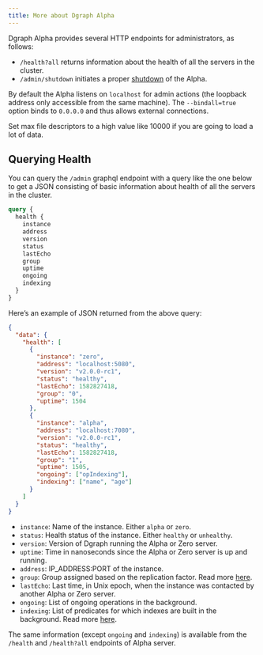```yaml
---
title: More about Dgraph Alpha
---
```



<DgraphWIP />

Dgraph Alpha provides several HTTP endpoints for administrators, as follows:

- `/health?all` returns information about the health of all the servers in the
  cluster.
- `/admin/shutdown` initiates a proper
  [shutdown](./overview#shutting-down-database) of the Alpha.

By default the Alpha listens on `localhost` for admin actions (the loopback
address only accessible from the same machine). The `--bindall=true` option
binds to `0.0.0.0` and thus allows external connections.

<Tip>
  Set max file descriptors to a high value like 10000 if you are going to load a
  lot of data.
</Tip>

## Querying Health

You can query the `/admin` graphql endpoint with a query like the one below to
get a JSON consisting of basic information about health of all the servers in
the cluster.

```graphql
query {
  health {
    instance
    address
    version
    status
    lastEcho
    group
    uptime
    ongoing
    indexing
  }
}
```

Here’s an example of JSON returned from the above query:

```json
{
  "data": {
    "health": [
      {
        "instance": "zero",
        "address": "localhost:5080",
        "version": "v2.0.0-rc1",
        "status": "healthy",
        "lastEcho": 1582827418,
        "group": "0",
        "uptime": 1504
      },
      {
        "instance": "alpha",
        "address": "localhost:7080",
        "version": "v2.0.0-rc1",
        "status": "healthy",
        "lastEcho": 1582827418,
        "group": "1",
        "uptime": 1505,
        "ongoing": ["opIndexing"],
        "indexing": ["name", "age"]
      }
    ]
  }
}
```

- `instance`: Name of the instance. Either `alpha` or `zero`.
- `status`: Health status of the instance. Either `healthy` or `unhealthy`.
- `version`: Version of Dgraph running the Alpha or Zero server.
- `uptime`: Time in nanoseconds since the Alpha or Zero server is up and
  running.
- `address`: IP_ADDRESS:PORT of the instance.
- `group`: Group assigned based on the replication factor. Read more
  [here](./cluster-setup).
- `lastEcho`: Last time, in Unix epoch, when the instance was contacted by
  another Alpha or Zero server.
- `ongoing`: List of ongoing operations in the background.
- `indexing`: List of predicates for which indexes are built in the background.
  Read more [here](/dgraph/dql/schema#indexes-in-background).

The same information (except `ongoing` and `indexing`) is available from the
`/health` and `/health?all` endpoints of Alpha server.
